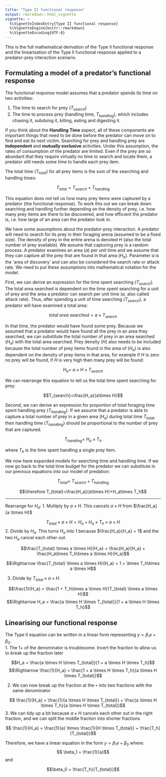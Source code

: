 ```yaml
---
title: "Type II functional response"
output: rmarkdown::html_vignette
vignette: >
  %\VignetteIndexEntry{Type II functional response}
  %\VignetteEngine{knitr::rmarkdown}
  %\VignetteEncoding{UTF-8}
---
```


This is the full mathematical derivation of the Type II functional response and the linearisation of the Type II functional response applied to a predator-prey interaction scenario.


## Formulating a model of a predator's functional response

The functional response model assumes that a predator spends its time on two activities:

1. The time to search for prey ($T_{search}$)
2. The time to process prey (handling time, $T_{handling}$), which includes chasing it, subduing it, killing, eating and digesting it. 

If you think about the **Handling Time** aspect, all of these components are important things that need to be done before the predator can move on to find and eat its next victim. Searching for prey and handling prey are **independent** and **mutually exclusive** activities. Under this assumption, the rates of consumption of the predator are limited. Even if the prey are so abundant that they require virtually no time to search and locate them, a predator still needs some time to handle each prey item.  

The total time ($T_{total}$) for all prey items is the sum of the searching and handling times:

$$T_{total}=T_{search}+T_{handling}$$

This equation does not tell us how many prey items were captured by a predator (the functional response). To work this out we can break down searching and handling further depending on the density of prey, i.e. how many prey items are there to be discovered, and how efficient the predator is, i.e. how large of an area can the predator look in.

We have some assumptions about the predator-prey interaction. A predator will need to search for its prey in their foraging arena (assumed to be a fixed size). The density of prey in the entire arena is denoted $H$ (also the total number of prey available). We assume that capturing prey is a random process. A predator examines an area ($a$) per unit time and we assume that they can capture all the prey that are found in that area ($H_a$). Parameter $a$ is the ‘area of discovery’ and can also be considered the search rate or attack rate. We need to put these assumptions into mathematical notation for the model.  

First, we can derive an expression for the time spent searching ($T_{search}$). The total area searched is dependent on the time spent searching for a unit of prey and the area a predator can search per unit time ($a$, also called attack rate). Thus, after spending a unit of time searching ($T_{search}$), a predator will have examined a total area:

$$total\ area\ searched = a \times T_{search}$$

In that time, the predator would have found some prey. Because we assumed that a predator would have found all the prey in an area they searched, we can substitute the total number of prey in an area searched ($H_a$) with the total area searched. Prey density ($H$) also needs to be included because the total number of prey items found in the area of ($H_a$) is also dependent on the density of prey items in that area, for example if $H$ is zero no prey will be found, if $H$ is very high then many prey will be found:

$$H_a=\ a\times H\times T_{search}$$

We can rearrange this equation to tell us the total time spent searching for prey:

$$T_{search}=\frac{H_a}{a\times H}$$

Second, we can derive an expression for proportion of total foraging time spent handling prey ($T_{handling}$). If we assume that a predator is able to capture a total number of prey in a given area ($H_a$) during total time $T_{total}$, then handling time ($T_{handling}$) should be proportional to the number of prey that are captured.

$$T_{handling}=\ H_a\times T_h$$

where $T_h$ is the time spent handling a single prey item.

We now have expanded models for searching time and handling time. If we now go back to the total time budget for the predator we can substitute in our previous equations into our model of predation:

$$T_{total}=\ T_{search}+T_{handling}$$

$$\therefore T_{total}=\frac{H_a}{a\times H}+H_a\times T_h$$  

***

Rearrange for $H_a$:
1. Multiply by $a \times H$. This cancels $a \times H$ from $\frac{H_a}{a \times H}$

$$T_{total} \times a \times H =H_a + H_a\times T_h\times a \times H$$
2. Divide by $H_a$. This turns $H_a$ into 1 because $\frac{H_a}{H_a} = 1$ and the two $H_a$ cancel each other out. 

$$\frac{T_{total} \times a \times H}{H_a} = \frac{H_a}{H_a} + \frac{H_a\times T_h\times a \times H}{H_a}$$

$$\Rightarrow \frac{T_{total} \times a \times H}{H_a} = 1 + \times T_h\times a \times H$$


3. Divide by $T_{total} \times a \times H$.

$$\frac{1}{H_a} = \frac{1 +  T_h\times a \times H}{T_{total} \times a \times H}$$
$$\Rightarrow H_a = \frac{a \times H \times T_{total}}{1 + a \times H \times T_h}$$

## Linearising our functional response

The Type II equation can be written in a linear form representing $y = \beta_1 x + \beta_0$.  
1. The $1+$ of the denominator is troublesome. Invert the fraction to allow us to break up the fraction later


$$H_a = \frac{a \times H \times T_{total}}{1 + a \times H \times T_h}$$
$$\Rightarrow  \frac{1}{H_a} = \frac{1 + a \times H \times T_h}{a \times H \times T_{total}}$$

2. We can now break up the fraction at the `+` into two fractions with the same denominator

$$ \frac{1}{H_a} = \frac{1}{a \times H \times T_{total}} + \frac{a \times H \times T_h}{a \times H \times T_{total}}$$
3. We can tidy up a bit because $a \times H$ cancels each other out in the right fraction, and we can split the middle fraction into shorter fractions

$$ \frac{1}{H_a} = \frac{1}{a} \times \frac{1}{H \times T_{total}} + \frac{T_h}{T_{total}}$$

Therefore, we have a linear equation in the form $y = \beta_1 x + \beta_0$ where:
$$ \beta_1 = \frac{1}{a}$$
and

$$\beta_0 = \frac{T_h}{T_{total}}$$
